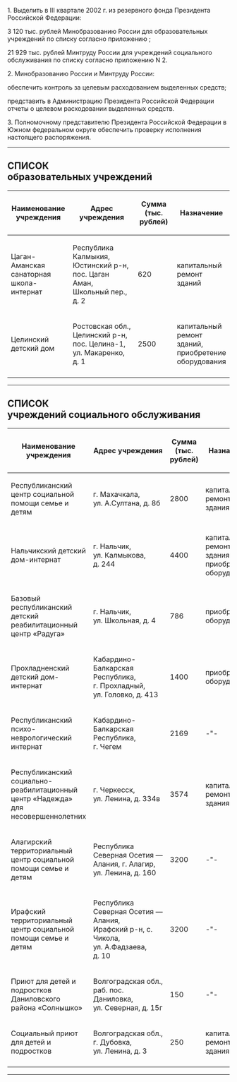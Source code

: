 {{Распоряжение Президента РФ
| НОМЕР          = 359-рп
| ДАТА           = 01.08.2002
| НАЗВАНИЕ       = 
| ДАТАПУБЛИКАЦИИ = 
| ИСТОЧНИК       = http://www.kremlin.ru/acts/bank/18447
| ДРУГОЕ         = 
| УТРАТИЛ СИЛУ   = 
| ПРЕДЫДУЩИЙ     = 
| СЛЕДУЮЩИЙ      = 
| КАЧЕСТВО       = 
}}<div class="text">

1. Выделить в III квартале 2002 г. из резервного фонда Президента Российской Федерации:

3 120 тыс. рублей Минобразованию России для образовательных учреждений по списку согласно приложению {{nobr|№ 1}};

21 929 тыс. рублей Минтруду России для учреждений социального обслуживания по списку согласно приложению N 2.

2. Минобразованию России и Минтруду России:

обеспечить контроль за целевым расходованием выделенных средств;

представить в Администрацию Президента Российской Федерации отчеты о целевом расходовании выделенных средств.

3. Полномочному представителю Президента Российской Федерации в Южном федеральном округе обеспечить проверку исполнения настоящего распоряжения.

{{Подпись|Президент Российской Федерации|В.Путин}}

{{left|1 августа 2002 года}}
{{left|№ 359-рп}}


----


{{left|ПРИЛОЖЕНИЕ № 1}}
{{left|к распоряжению Президента}}
{{left|Российской Федерации}}
{{left|от 1 августа 2002 г.}}
{{left|№ 359-рп}}

== СПИСОК <br>образовательных учреждений ==

{| class=wikitable |
! width=35% | Наименование учреждения
! width=26% | Адрес учреждения
! width=9% | Сумма (тыс. рублей)
! width=27% | Назначение
|-
| align=left valign=top | Цаган-Аманская санаторная школа-интернат
| align=left valign=top | Республика Калмыкия, Юстинский р-н, пос. Цаган Аман, Школьный пер., д. 2
| align=left valign=top | 620
| align=left valign=top | капитальный ремонт зданий
|-
| align=left valign=top | Целинский детский дом
| align=left valign=top | Ростовская обл., Целинский р-н, пос. Целина-1, ул. Макаренко, д. 1
| align=left valign=top | 2500
| align=left valign=top | капитальный ремонт зданий, приобретение оборудования
|-
|}


----


{{left|ПРИЛОЖЕНИЕ № 2}}
{{left|к распоряжению Президента}}
{{left|Российской Федерации}}
{{left|от 1 августа 2002 г.}}
{{left|№ 359-рп}}

== СПИСОК <br>учреждений социального обслуживания ==

{| class=wikitable |
! width=35% | Наименование учреждения
! width=26% | Адрес учреждения
! width=9% | Сумма (тыс. рублей)
! width=27% | Назначение
|-
| align=left valign=top | Республиканский центр социальной помощи семье и детям
| align=left valign=top | г. Махачкала, ул. А.Султана, д. 8б
| align=left valign=top | 2800
| align=left valign=top | капитальный ремонт здания
|-
| align=left valign=top | Нальчикский детский дом-интернат
| align=left valign=top | г. Нальчик, ул. Калмыкова, д. 244
| align=left valign=top | 4400
| align=left valign=top | капитальный ремонт здания, приобретение оборудования
|-
| align=left valign=top | Базовый республиканский детский реабилитационный центр «Радуга»
| align=left valign=top | г. Нальчик, ул. Школьная, д. 4
| align=left valign=top | 786
| align=left valign=top | приобретение оборудования
|-
| align=left valign=top | Прохладненский детский дом-интернат
| align=left valign=top | Кабардино-Балкарская Республика, г. Прохладный, ул. Головко, д. 413
| align=left valign=top | 1400
| align=left valign=top | приобретение оборудования
|-
| align=left valign=top | Республиканский психо-неврологический интернат
| align=left valign=top | Кабардино-Балкарская Республика, г. Чегем
| align=left valign=top | 2169
| align=left valign=top | -"-
|-
| align=left valign=top | Республиканский социально-реабилитационный центр «Надежда» для несовершеннолетних
| align=left valign=top | г. Черкесск, ул. Ленина, д. 334в
| align=left valign=top | 3574
| align=left valign=top | капитальный ремонт здания
|-
| align=left valign=top | Алагирский территориальный центр социальной помощи семье и детям
| align=left valign=top | Республика Северная Осетия — Алания, г. Алагир, ул. Ленина, д. 160
| align=left valign=top | 3200
| align=left valign=top | -"-
|-
| align=left valign=top | Ирафский территориальный центр социальной помощи семье и детям
| align=left valign=top | Республика Северная Осетия — Алания, Ирафский р-н, с. Чикола, ул. А.Фадзаева, д. 10
| align=left valign=top | 3200
| align=left valign=top | -"-
|-
| align=left valign=top | Приют для детей и подростков Даниловского района «Солнышко»
| align=left valign=top | Волгоградская обл., раб. пос. Даниловка, ул. Северная, д. 15г
| align=left valign=top | 150
| align=left valign=top | -"-
|-
| align=left valign=top | Социальный приют для детей и подростков
| align=left valign=top | Волгоградская обл., г. Дубовка, ул. Ленина, д. 3
| align=left valign=top | 250
| align=left valign=top | капитальный ремонт здания
|-
|}


----

</div>
